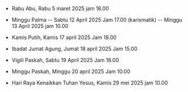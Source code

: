 - Rabu Abu, Rabu 5 maret 2025 jam 18.00

- Minggu Palma
-- Sabtu 12 April 2025 Jam 17.00 (karismatik)
-- Minggu 13 April 2025  jam 10.00

- Kamis Putih, Kamis 17 april 2025 Jam 18.00

- Ibadat Jumat Agung, Jumat 18 april 2025 Jam 15.00

- Vigili Paskah, Sabtu 19 April 2025 Jam 18.00

- Minggu Paskah, Minggu 20 april 2025 Jam 10.00

- Hari Raya Kenaikkan Tuhan Yesus, Kamis 29 mei 2025  jam 10.00
